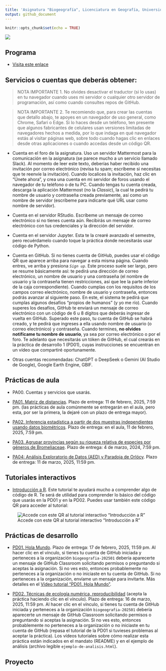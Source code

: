 ```yaml
---
title: 'Asignatura "Biogeografía", Licenciatura en Geografía, Universidad Autónoma de Santo Domingo (UASD)'
output: github_document
---
```


```r
knitr::opts_chunk$set(echo = TRUE)
```

![](qr.jpg)

## Programa

- [Visita este enlace](programa-biogeografia-202501.pdf)


## Servicios o cuentas que deberás obtener:

> NOTA IMPORTANTE 1. No olvides desactivar el traductor (si lo usas) en tu navegador cuando uses mi servidor o cualquier otro servidor de programación, así como cuando consultes repos de GitHub.

> NOTA IMPORTANTE 2. Te recomiendo que, para crear las cuentas que detallo abajo, te apoyes en un navegador de uso general, como Chrome, Safari o Edge. Si lo haces desde un teléfono, ten presente que algunos fabricantes de celulares usan versiones limitadas de navegadores hechos a medida, por lo que indaga en qué navegador estás al visitar páginas web, sobre todo cuando hagas clic en enlaces desde otras aplicaciones o cuando accedas desde un código QR.

- Cuenta en el foro de la asignatura. Uso un servidor Mattermost para la comunicación en la asignatura (se parece mucho a un servicio llamado Slack). Al momento de leer este texto, deberías haber recibido una invitación por correo electrónico (revisa tu spam; escríbeme si necesitas que te reenvíe la invitación). Cuando localices la invitación, haz clic en "Únete ahora", y crea una cuenta en mi servidor de foros usando el navegador de tu teléfono o de tu PC. Cuando tengas tu cuenta creada, descarga la aplicación Mattermost (no la *Classic*), la cual te pedirá tu nombre de usuario y contraseña creada previamente, así como un nombre de servidor (escríbeme para indicarte qué URL usar como nombre de servidor).
  
- Cuenta en el servidor RStudio. Escríbeme un mensaje de correo electrónico si no tienes cuenta aún. Recibirás un mensaje de correo electrónico con tus credenciales y la dirección del servidor.
  
- Cuenta en el servidor Jupyter. Esta te la crearé avanzado el semestre, pero recuérdamelo cuando toque la práctica donde necesitarás usar código de Python.
  
- Cuenta en GitHub. Si no tienes cuenta de GitHub, puedes usar el código QR que aparece arriba para navegar a esta misma página. Cuando entres, ve arriba y presiona *`Sign up`*. Este proceso suele ser largo, pero se resume básicamente así: te pedirá una dirección de correo electrónico, un nombre de usuario y una contraseña (el nombre de usuario y la contraseña tienen restricciones, así que lee la parte inferior de la caja correspondiente). Cuando cumplas con los requisitos de los campos correo electrónico, nombre de usuario y contraseña, entonces podrás avanzar al siguiente paso. En este, el sistema te pedirá que cumplas algunos desafíos "propios de humanos" (y yo me río). Cuando superes los desafíos, GitHub te enviará un mensaje de correo electrónico con un código de 6 u 8 dígitos que deberás ingresar de vuelta en GitHub. Superado este paso, tu cuenta de GitHub se habrá creado, y te pedirá que ingreses a ella usando nombre de usuario (o correo electrónico) y contraseña. Cuando termines, **no olvides notifícame tu nombre de usuario**, ya sea por correo electrónico o por el foro. Te adelanto que necesitarás un tóken de GitHub, el cual crearás en la práctica de desarrollo 1 (PD01), cuyas instrucciones se encuentran en un vídeo que compartiré oportunamente.
  
- Otras cuentas recomendadas: ChatGPT o DeepSeek o Gemini (AI Studio de Google), Google Earth Engine, GBIF.

## Prácticas de aula

- PA00. Cuentas y servicios que usarás.
  
- [PA01. Matriz de distancias](https://github.com/biogeografia-master/matriz-de-distancias). Plazo de entrega: 11 de febrero, 2025, 7:59 pm. (las prácticas de aula comúnmente se entregarán en el aula, pero esta, por ser la primera, la dejaré con un plazo de entrega mayor).

- [PA02. Inferencia estadística a partir de dos muestras independientes usando datos biométricos](https://github.com/biogeografia-master/dos-muestras-independientes-biometria). Plazo de entrega: en el aula, 11 de febrero, 2025, 7:59 pm.

- [PA03. Agrupar provincias según su riqueza relativa de especies por géneros de Bromeliaceae](https://github.com/biogeografia-master/agrupamiento-por-riqueza). Plazo de entrega: 4 de marzo, 2024, 7:59 pm.

- [PA04: Análisis Exploratorio de Datos (AED) y Paradoja de Orlócy](https://github.com/biogeografia-master/aed-transformaciones-orlocy). Plazo de entrega: 11 de marzo, 2025, 11:59 pm.

<!-- - [PA05: Medio físico, variables ambientales, correlación y regresión](https://github.com/biogeografia-master/medio-fisico-variables-ambientales). Plazo de entrega: 25 de septiembre de 2024, 11:59 pm. -->

<!-- - [PA06: Distribución de especies, patrones de distribución por simple inspección](https://github.com/biogeografia-master/patrones-distribucion-simple-inspeccion). Plazo de entrega: 8 de octubre de 2024, 7:59 pm. -->

<!-- - [PA07: Distribución de especies en la bibliografía](https://github.com/biogeografia-master/distribucion-de-especies-en-bibliografia). Plazo de entrega: 15 de octubre de 2024, 7:59 pm. -->

<!-- - [PA08: Distribución de comunidades en la bibliografía](https://github.com/biogeografia-master/distribucion-de-comunidades-en-bibliografia). Plazo de entrega: 29 de octubre de 2024, 7:59 pm. -->

<!-- - [PA09: Teoría de la biogeografía insular en la bibliografía, herramientas precursoras de la TBI](https://github.com/biogeografia-master/biogeografia-insular-en-bibliografia). Plazo de entrega: 18 de noviembre de 2024, 23:59 pm. -->

## Tutoriales interactivos

- [Introducción a R](https://geofis.shinyapps.io/tutorial1/). Este tutorial te ayudará mucho a comprender algo de código de R. Te será de utilidad para comprender lo básico del código que usarás en la PD01 y en la PD02. Puedes usar también este código QR para acceder al tutorial:

![Accede con este QR al tutorial interactivo "Introducción a R"](qr-tutorial1.jpg)

## Prácticas de desarrollo

- [PD01. Hola Mundo](https://classroom.github.com/a/Bg7jw4W9). Plazo de entrega: 17 de febrero, 2025, 11:59 pm. Al hacer clic en el vínculo, si tienes tu cuenta de GitHub iniciada y perteneces a la organización `biogeografia-202501` debería aparecerte un mensaje de GitHub Classroom solicitando permisos o preguntando si aceptas la asignación. Si no ves esto, entonces probablemente no perteneces a la organización o no iniciaste en tu cuenta de GitHub. Si no perteneces a la organización, envíame un mensaje para invitarte. Más detalles en el [Vídeo tutorial "PD01. Hola Mundo"](https://drive.google.com/file/d/1om49HJ7ndANraUPuT5a5gYEZRlELMoXB/view?usp=drive_link).

- [PD02. Técnicas de ecología numérica, reproducibilidad](https://classroom.github.com/a/MvOiH8vb) (acepta la práctica haciendo clic en el vínculo). Plazo de entrega: 16 de marzo, 2025, 11:59 pm. Al hacer clic en el vínculo, si tienes tu cuenta de GitHub iniciada y perteneces a la organización `biogeografia-202501` debería aparecerte un mensaje de GitHub Classroom solicitando permisos o preguntando si aceptas la asignación. Si no ves esto, entonces probablemente no perteneces a la organización o no iniciaste en tu cuenta de GitHub (repasa el tutorial de la PD01 si tuvieses problemas al aceptar la práctica). Los vídeos tutoriales sobre cómo realizar esta práctica están indicados en el mandato (README) y en el ejemplo de análisis (archivo legible `ejemplo-de-analisis.html`).

<!-- - [PD03. Introducción a Python](https://classroom.github.com/a/fQT1f7zt) (acepta la práctica haciendo clic en el vínculo). Plazo de entrega: 22 de octubre, 2024, 11:59 pm. -->

<!-- - [PD04. Modelos de distribución de especies (SDM) por medio de aprendizaje automático (*machine learning*)](https://classroom.github.com/a/XcbRJ9xA) (acepta la práctica haciendo clic en el enlace). Plazo de entrega: 12 de noviembre, 2024, 11:59 pm. [Vídeo tutorial](https://drive.google.com/file/d/1W6dckDAzI0Zm0tezKOnTx5oswpA8llQY/view?usp=drive_link). -->

<!-- - [PD05. Introducción a QGIS, diseño de muestreo espacial estratificado](https://classroom.github.com/a/mkvXeHXY) (acepta la práctica haciendo clic en el enlace). Plazo de entrega: 26 de noviembre, 2024, 11:59 pm. [Vídeo tutorial para el ejercicio 5 (pone "Práctica 4" en el vídeo, pero te valdrá igualmente)](https://drive.google.com/file/d/1k6IotOHj6fUkyfi4rSBK6d320TY45KED/view). -->
  
## Proyecto

<!-- ## [Salida de campo (2024-12-01)](https://github.com/biogeografia-202402/salida-de-campo). [Versión HTML (quizá más legible)](https://biogeografia-202402.github.io/salida-de-campo/README.html) -->